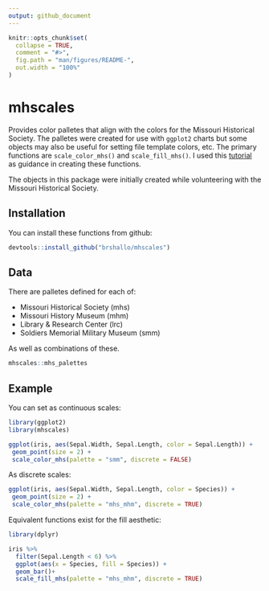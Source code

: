 ```yaml
---
output: github_document
---
```


<!-- README.md is generated from README.Rmd. Please edit that file -->

```r
knitr::opts_chunk$set(
  collapse = TRUE,
  comment = "#>",
  fig.path = "man/figures/README-",
  out.width = "100%"
)
```
# mhscales

Provides color palletes that align with the colors for the Missouri Historical Society. The palletes were created for use with `ggplot2` charts but some objects may also be useful for setting file template colors, etc. The primary functions are `scale_color_mhs()` and `scale_fill_mhs()`. I used this [tutorial](    https://drsimonj.svbtle.com/creating-corporate-colour-palettes-for-ggplot2) as guidance in creating these functions.

The objects in this package were initially created while volunteering with the Missouri Historical Society.

## Installation

You can install these functions from github:

``` r
devtools::install_github("brshallo/mhscales")
```

## Data

There are palletes defined for each of:

* Missouri Historical Society (mhs)
* Missouri History Museum (mhm)
* Library & Research Center (lrc)
* Soldiers Memorial Military Museum (smm)

As well as combinations of these.

```r
mhscales::mhs_palettes
```

## Example

You can set as continuous scales:
```r
library(ggplot2)
library(mhscales)

ggplot(iris, aes(Sepal.Width, Sepal.Length, color = Sepal.Length)) +
 geom_point(size = 2) +
 scale_color_mhs(palette = "smm", discrete = FALSE)
```

As discrete scales:
```r
ggplot(iris, aes(Sepal.Width, Sepal.Length, color = Species)) +
 geom_point(size = 2) +
 scale_color_mhs(palette = "mhs_mhm", discrete = TRUE)
```

Equivalent functions exist for the fill aesthetic:
```r
library(dplyr)

iris %>% 
  filter(Sepal.Length < 6) %>% 
  ggplot(aes(x = Species, fill = Species)) +
  geom_bar()+
  scale_fill_mhs(palette = "mhs_mhm", discrete = TRUE)
```

